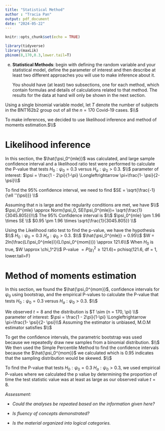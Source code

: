 ```yaml
---
title: "Statistical Method"
author : "Tracia Pan"
output: pdf_document
date: "2024-05-22"
---
```


```r
knitr::opts_chunk$set(echo = TRUE)

library(tidyverse)
library(maxLik)
pbinom(8,170,0.3,lower.tail=T)
```
\begin{align}
\begin{aligned}
\end{aligned}
\end{align}

e. **Statistical Methods**: begin with defining the random variable and your statistical model, define the parameter of interest and then describe at least two different approaches you will use to make inference about it. 

    You should have (at least) two subsections, one for each method, which contain formulas and details of calculations related to that method. The results for the data at hand will only be shown in the next section.


Using a single binomial variable model, let $T$ denote the number of subjects in the BNT162b2 group out of all the $n = 170$ Covid-19 cases. $\\$

\begin{align}
\begin{aligned}
T \sim (n = 170, \pi) \\
\text{Where } \pi = P(BNT162b2|Covid-19 case) \text{ and can be shown to be equal to} \\
\pi = \frac{n_1 \pi_1}{n_1 \pi_1+n_2 \pi_2}\\
\text{Since } n_1 = 17411 \text{ and } n_2 = 17511\text{, we can say that }\\ 
n_1 \approx n_2 \text{, the randomization is } 1:1 \text{, and can simplify } \pi \text{ to} \\
\pi = \frac{\pi_1}{\pi_1+ \pi_2} \\
\text{We then have our parameter of interest} \\
\psi = \frac{\pi_2 - \pi_1}{\pi_2} \\
= \frac{1 - 2\pi}{1-\pi} \\
= 1 - \frac{\pi_1}{\pi_2}
\end{aligned}
\end{align}

To make inferences, we decided to use likelihood inference and method of moments estimation.$\\$
\begin{align}
\begin{aligned}
\end{aligned}
\end{align}

# Likelihood inference
In this section, the $\hat{\psi_0^{mle}}$ was calculated, and large sample confidence interval and a likelihood ratio test were performed to calculate the P-value that tests $H_0: \psi_0 = 0.3$ versus $H_a: \psi_0 > 0.3$. $\\$
parameter of interest: $\psi = \frac{1 - 2\pi}{1-\pi} \Longleftrightarrow \pi=\frac{1- \psi}{2- \psi}\\$  
\begin{align}
\begin{aligned}
L(\psi) &=  (\binom{170}{t}) (\frac{1- \psi}{2- \psi})^t (1-\frac{1- \psi}{2- \psi})^{170-t}, x = 0, 1, \dots, 170 \\
\ell(\psi) &= ln(\binom{170}{t}) + tln(\frac{1- \psi}{2- \psi}) + (170-t)ln(1-\frac{1- \psi}{2- \psi})\\
\ell '(\psi) &= -\frac{t}{(-\psi+1)(-\psi+2)} + \frac{170-t}{\psi + 2}\\
\end{aligned}
\end{align}

\begin{align}
\begin{aligned}
\text{To find } \hat{\psi_0^{mle}} \text{, we set } \ell '(\psi) &= 0\\
-\frac{t}{(-\psi+1)(-\psi+2)} + \frac{170-t}{\psi + 2} &= 0\\
\frac{t}{(-\psi+1)(-\psi+2)} &= \frac{170-t}{\psi + 2} \\
t(-\psi+2) &= (170-t)(-\psi+1)(-\psi+2)\\
t &= (170-t)(-\psi+1)\\
t &= -170\psi + \psi t - t +170 \\
170 \psi - \psi t &= -2t+170\\
\psi(170-t) &= -2t+170 \\
\hat{\psi_0^{mle}} &= \frac{-2t+170}{170-t}\\
t &= 8 \\
\hat{\psi_0^{mle}} &= \frac{-2(8)+170}{170-(8)} = 0.95
\end{aligned}
\end{align}

To find the 95% confidence interval, we need to find $SE = \sqrt{\frac{-1}{\ell ''(\psi)}} \\$
\begin{align}
\begin{aligned}
\ell '(\psi) &= -\frac{t}{(-\psi+1)(-\psi+2)} + \frac{170-t}{\psi + 2}\\
\ell ''(\psi) &= \frac{t(2\psi-3)}{(-\psi +1)^2(-\psi+2)^2} + \frac{170-t}{(-\psi+2)^2}\\
\text{Plugging in } t = 8 \text{ and } \psi = 0.95\\
&= -3045.805 \\
- \ell ''(\psi) &= 3045.805\\
SE &= \sqrt{\frac{-1}{\ell ''(\psi)}} = \sqrt{\frac{1}{-\ell ''(\psi)}} \\
&= \sqrt{\frac{1}{3045.805}} \\ 
\end{aligned}
\end{align}

Assuming that n is large and the regularity conditions are met, we have $\\$
$\psi_0^{mle} \approx Norm(\psi_0, SE(\psi_0^{mle})= \sqrt{\frac{1}{3045.805}})\\$
The 95% Confidence interval is $\\$
$\psi_0^{mle} \pm 1.96 \times SE \\$
$0.95 \pm 1.96 \times \sqrt{\frac{1}{3045.805}} \\$

Using the Likelihood ratio test to find the p-value, we have the hypothesis $\\$
$H_0: \psi_0 = 0.3$ $H_a: \psi_0 > 0.3$. $\\$
$\hat{\psi_0^{mle}} = 0.95\\$
$W = 2ln(\frac{L(\psi_0^{mle})}{L(\psi_0^{mom})}) \approx 121.6\\$
When $H_0$ is true, $W \approx \chi_1^2\\$
P-value $= P(\chi_1^2 \geq 121.6) =$ pchisq(121.6, df = 1, lower.tail=F)

# Method of moments estimation
In this section, we found the $\hat{\psi_0^{mom}}$, confidence intervals for $\psi_0$ using bootstrap, and the empirical P-values to calculate the P-value that tests $H_0: \psi_0 = 0.3$ versus $H_a: \psi_0 > 0.3$. $\\$


We observed $t = 8$ and the distribution is $T \sim (n = 170, \pi) \\$
parameter of interest: $\psi = \frac{1 - 2\pi}{1-\pi} \Longleftrightarrow \pi=\frac{1- \psi}{2- \psi}\\$ 
Assuming the estimator is unbiased, M.O.M estimator satisfies $\\$
\begin{align}
\begin{aligned}
E[T] &= t \\
n\pi &= t \\
170\pi &= t \\
170 \times \frac{1- \psi}{2- \psi} &= t \\
170 \times \frac{1- \psi}{2- \psi} &= 8 \\
\frac{1- \psi}{2- \psi} = \frac{8}{170}\\
8(2- \psi) &= 170(1-\psi) \\
16 - 8\psi &= 170 - 170\psi \\
162 \psi &= 154 \\
\hat{\psi_0} &= \frac{154}{162} \approx 0.95 \\
\hat{\psi_0^{mom}} &= 0.95\\
\end{aligned}
\end{align}

To get the confidence intervals, the parametric bootstrap was used because we repeatedly draw new samples from a binomial distribution. $\\$
We then used the Simple Percentile Method to find the confidence intervals because the $\hat{\psi_0^{mom}}$ we calculated which is 0.95 indicates that the sampling distribution would be skewed. $\\$

To find the P-value that tests $H_0: \psi_0 = 0.3$  $H_a: \psi_0 > 0.3$, we used 
empirical P-values where we calculated the p value by determining the proportion of time the test statistic value was at least as large as our observed value $t=8$.

  *Assessment:*
  
  - *Could the analyses be repeated based on the information given here?*
  
  - *Is fluency of concepts demonstrated?*
  
  - *Is the material organized into logical categories.*
    
   





